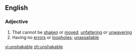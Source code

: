 ==English==

===Adjective===
{{en-adj}}

# That cannot be [[shaken]] or [[moved]]; [[unfaltering]] or [[unwavering]]
# Having no [[error]]s or [[loophole]]s; [[unassailable]]

[[vi:unshakable]]
[[zh:unshakable]]